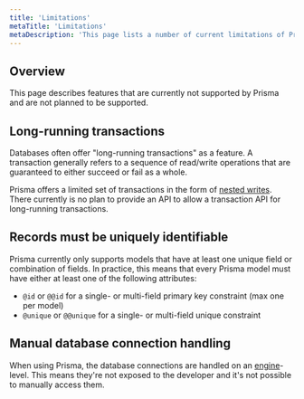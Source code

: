 ```yaml
---
title: 'Limitations'
metaTitle: 'Limitations'
metaDescription: 'This page lists a number of current limitations of Prisma.'
---
```


## Overview

This page describes features that are currently not supported by Prisma and are not planned to be supported.

## Long-running transactions

Databases often offer "long-running transactions" as a feature. A transaction generally refers to a sequence of read/write operations that are guaranteed to either succeed or fail as a whole.

Prisma offers a limited set of transactions in the form of [nested writes](../concepts/tools-and-interfaces/prisma-client/relation-queries#nested-writes). There currently is no plan to provide an API to allow a transaction API for long-running transactions.

## Records must be uniquely identifiable

Prisma currently only supports models that have at least one unique field or combination of fields. In practice, this means that every Prisma model must have either at least one of the following attributes:

- `@id` or `@@id` for a single- or multi-field primary key constraint (max one per model)
- `@unique` or `@@unique` for a single- or multi-field unique constraint

## Manual database connection handling

When using Prisma, the database connections are handled on an [engine](https://github.com/prisma/prisma-engines)-level. This means they're not exposed to the developer and it's not possible to manually access them.
